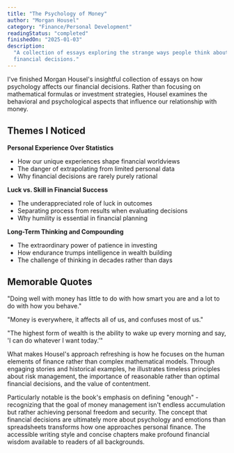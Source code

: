```yaml
---
title: "The Psychology of Money"
author: "Morgan Housel"
category: "Finance/Personal Development"
readingStatus: "completed"
finishedOn: "2025-01-03"
description:
  "A collection of essays exploring the strange ways people think about money and how to make better
  financial decisions."
---
```


I've finished Morgan Housel's insightful collection of essays on how psychology affects our
financial decisions. Rather than focusing on mathematical formulas or investment strategies, Housel
examines the behavioral and psychological aspects that influence our relationship with money.

## Themes I Noticed

**Personal Experience Over Statistics**

- How our unique experiences shape financial worldviews
- The danger of extrapolating from limited personal data
- Why financial decisions are rarely purely rational

**Luck vs. Skill in Financial Success**

- The underappreciated role of luck in outcomes
- Separating process from results when evaluating decisions
- Why humility is essential in financial planning

**Long-Term Thinking and Compounding**

- The extraordinary power of patience in investing
- How endurance trumps intelligence in wealth building
- The challenge of thinking in decades rather than days

## Memorable Quotes

"Doing well with money has little to do with how smart you are and a lot to do with how you behave."

"Money is everywhere, it affects all of us, and confuses most of us."

"The highest form of wealth is the ability to wake up every morning and say, 'I can do whatever I
want today.'"

What makes Housel's approach refreshing is how he focuses on the human elements of finance rather
than complex mathematical models. Through engaging stories and historical examples, he illustrates
timeless principles about risk management, the importance of reasonable rather than optimal
financial decisions, and the value of contentment.

Particularly notable is the book's emphasis on defining "enough" - recognizing that the goal of
money management isn't endless accumulation but rather achieving personal freedom and security. The
concept that financial decisions are ultimately more about psychology and emotions than spreadsheets
transforms how one approaches personal finance. The accessible writing style and concise chapters
make profound financial wisdom available to readers of all backgrounds.
